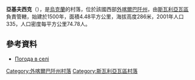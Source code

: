 {{coord|48|38|29|N|22|56|39|E|scale:100000|display=title}}

'''亞基夫西克'''（{{lang-uk|Яківське}}），是[[烏克蘭|烏克蘭]]的村落，位於該國西部[[外喀爾巴阡州|外喀爾巴阡州]]，由[[斯瓦利亞瓦區|斯瓦利亞瓦區]]負責管轄，始建於1500年，面積4.48平方公里，海拔高度286米，2001年人口335，人口密度每平方公里74.78人。

==參考資料==
*[http://weather.in.ua/ua/zakarpatskaja/29521 Погода в селі ] {{Wayback|url=http://weather.in.ua/ua/zakarpatskaja/29521 |date=20111221152654 }}

{{DEFAULTSORT:Яківське}}

[[Category:外喀爾巴阡州村落|Category:外喀爾巴阡州村落]]
[[Category:斯瓦利亞瓦區村落|Category:斯瓦利亞瓦區村落]]


{{Zakarpattia-geo-stub}}